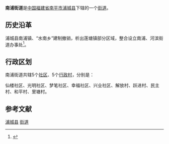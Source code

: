 {{中国乡级行政区
| 行政区全称 = 南浦街道
| 景观照片文件名 =
| 景观照片描述 =
| 汉语拼音 =
| 通用拼音 =
| 注音符號 =
| 其它标音类型1 =
| 其它标音1 =
| 其它标音类型2 =
| 其它标音2 =
| 其它语言类型1 =
| 其它语言地名1 =
| 其它语言类型2 =
| 其它语言地名2 =
| 上级行政区 = [[福建省|福建省]][[南平市|南平市]][[浦城县|浦城县]]
| 行政区类别 = [[街道|街道]]
| 行政区划代码 =350722001
| 地理坐标 =
| 总面积 =
| 户籍人口 =
| 户籍人口年份 =
| 常住人口 =
| 常住人口年份 =
| 人口密度 =
| 行政区划 =
| 官方网站 =
| 政府驻地 =千里马路
| 邮政编码 =
| 毗邻行政区 =
| 位置图文件名 =
| 位置图描述 =
}}
'''南浦街道'''是[[中华人民共和国|中国]][[福建省|福建省]][[南平市|南平市]][[浦城县|浦城县]]下辖的一个[[街道|街道]]。

== 历史沿革 ==
浦城县南浦镇、“水南乡”建制撤销，析出莲塘镇部分区域，整合设立南浦、河滨街道办事处<ref>{{cite web|title=福建省人民政府关于撤销浦城县南浦镇和“水南乡”建制及析出莲塘镇部分区域整合设立南浦、河滨街道办事处的批复|url=http://www.fujian.gov.cn/zfxxgkl/xxgkml/jgzz/mzcjbzzc/200806/t20080619_75907.htm|accessdate=2011-11-23|date=2005-10-15|year=2005|deadurl=yes|archiveurl=https://archive.is/20120804195521/http://www.fujian.gov.cn/zfxxgkl/xxgkml/jgzz/mzcjbzzc/200806/t20080619_75907.htm|archivedate=2012-08-04}}</ref>。

== 行政区划 ==

南浦街道共辖5个[[社区|社区]]、5个[[行政村|行政村]]，分别是：

仙楼社区、光明社区、梦笔社区、幸福社区、兴业社区、解放村、跃进村、民主村、和平村、里塘村。

== 参考文献 ==
<references/>

{{浦城县行政区划}}
{{福建小作品}}
[[Category:南平市街道_(行政区划)|浦城县]]
[[Category:浦城县行政区划|街道]]